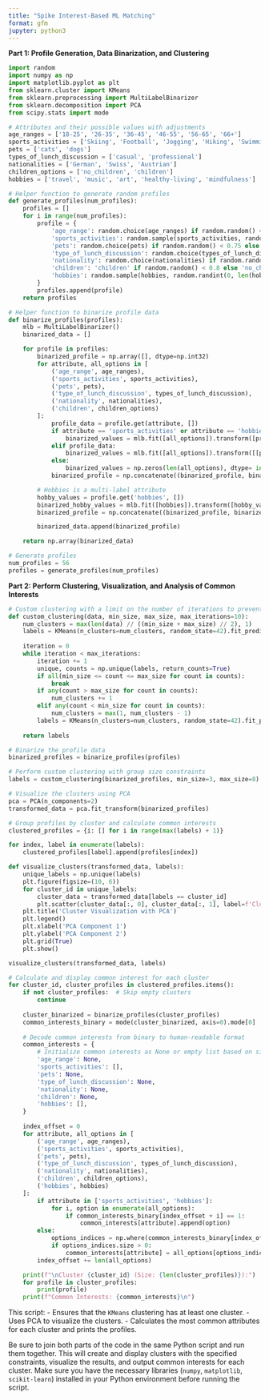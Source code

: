 ```yaml
---
title: "Spike Interest-Based ML Matching"
format: gfm
jupyter: python3
---
```



**Part 1: Profile Generation, Data Binarization, and Clustering**

```python
import random
import numpy as np
import matplotlib.pyplot as plt
from sklearn.cluster import KMeans
from sklearn.preprocessing import MultiLabelBinarizer
from sklearn.decomposition import PCA
from scipy.stats import mode

# Attributes and their possible values with adjustments
age_ranges = ['18-25', '26-35', '36-45', '46-55', '56-65', '66+']
sports_activities = ['Skiing', 'Football', 'Jogging', 'Hiking', 'Swimming']
pets = ['cats', 'dogs']
types_of_lunch_discussion = ['casual', 'professional']
nationalities = ['German', 'Swiss', 'Austrian']
children_options = ['no_children', 'children']
hobbies = ['travel', 'music', 'art', 'healthy-living', 'mindfulness']

# Helper function to generate random profiles
def generate_profiles(num_profiles):
    profiles = []
    for i in range(num_profiles):
        profile = {
            'age_range': random.choice(age_ranges) if random.random() < 0.85 else None,
            'sports_activities': random.sample(sports_activities, random.randint(0, len(sports_activities))),
            'pets': random.choice(pets) if random.random() < 0.75 else None,
            'type_of_lunch_discussion': random.choice(types_of_lunch_discussion) if random.random() < 0.65 else None,
            'nationality': random.choice(nationalities) if random.random() < 0.55 else None,
            'children': 'children' if random.random() < 0.8 else 'no_children',
            'hobbies': random.sample(hobbies, random.randint(0, len(hobbies)))
        }
        profiles.append(profile)
    return profiles

# Helper function to binarize profile data
def binarize_profiles(profiles):
    mlb = MultiLabelBinarizer()
    binarized_data = []

    for profile in profiles:
        binarized_profile = np.array([], dtype=np.int32)
        for attribute, all_options in [
            ('age_range', age_ranges),
            ('sports_activities', sports_activities),
            ('pets', pets),
            ('type_of_lunch_discussion', types_of_lunch_discussion),
            ('nationality', nationalities),
            ('children', children_options)
        ]:
            profile_data = profile.get(attribute, [])
            if attribute == 'sports_activities' or attribute == 'hobbies':
                binarized_values = mlb.fit([all_options]).transform([profile_data]).flatten()
            elif profile_data:
                binarized_values = mlb.fit([all_options]).transform([[profile_data]]).flatten()
            else:
                binarized_values = np.zeros(len(all_options), dtype= int)
            binarized_profile = np.concatenate((binarized_profile, binarized_values))

        # Hobbies is a multi-label attribute
        hobby_values = profile.get('hobbies', [])
        binarized_hobby_values = mlb.fit([hobbies]).transform([hobby_values]).flatten()
        binarized_profile = np.concatenate((binarized_profile, binarized_hobby_values))

        binarized_data.append(binarized_profile)

    return np.array(binarized_data)

# Generate profiles
num_profiles = 56
profiles = generate_profiles(num_profiles)
```


**Part 2: Perform Clustering, Visualization, and Analysis of Common Interests**


```python
# Custom clustering with a limit on the number of iterations to prevent infinite loops
def custom_clustering(data, min_size, max_size, max_iterations=10):
    num_clusters = max(len(data) // ((min_size + max_size) // 2), 1)
    labels = KMeans(n_clusters=num_clusters, random_state=42).fit_predict(data)
    
    iteration = 0
    while iteration < max_iterations:
        iteration += 1
        unique, counts = np.unique(labels, return_counts=True)
        if all(min_size <= count <= max_size for count in counts):
            break
        if any(count > max_size for count in counts):
            num_clusters += 1
        elif any(count < min_size for count in counts):
            num_clusters = max(1, num_clusters - 1)
        labels = KMeans(n_clusters=num_clusters, random_state=42).fit_predict(data)
        
    return labels

# Binarize the profile data
binarized_profiles = binarize_profiles(profiles)

# Perform custom clustering with group size constraints
labels = custom_clustering(binarized_profiles, min_size=3, max_size=8)

# Visualize the clusters using PCA
pca = PCA(n_components=2)
transformed_data = pca.fit_transform(binarized_profiles)

# Group profiles by cluster and calculate common interests
clustered_profiles = {i: [] for i in range(max(labels) + 1)}

for index, label in enumerate(labels):
    clustered_profiles[label].append(profiles[index])

def visualize_clusters(transformed_data, labels):
    unique_labels = np.unique(labels)
    plt.figure(figsize=(10, 6))
    for cluster_id in unique_labels:
        cluster_data = transformed_data[labels == cluster_id]
        plt.scatter(cluster_data[:, 0], cluster_data[:, 1], label=f'Cluster {cluster_id}', s=50)
    plt.title('Cluster Visualization with PCA')
    plt.legend()
    plt.xlabel('PCA Component 1')
    plt.ylabel('PCA Component 2')
    plt.grid(True)
    plt.show()

visualize_clusters(transformed_data, labels)

# Calculate and display common interest for each cluster
for cluster_id, cluster_profiles in clustered_profiles.items():
    if not cluster_profiles:  # Skip empty clusters
        continue
    
    cluster_binarized = binarize_profiles(cluster_profiles)
    common_interests_binary = mode(cluster_binarized, axis=0).mode[0]
    
    # Decode common interests from binary to human-readable format
    common_interests = {
        # Initialize common interests as None or empty list based on single/multi-label
        'age_range': None, 
        'sports_activities': [],
        'pets': None,
        'type_of_lunch_discussion': None,
        'nationality': None,
        'children': None,
        'hobbies': [],
    }
    
    index_offset = 0
    for attribute, all_options in [
        ('age_range', age_ranges),
        ('sports_activities', sports_activities),
        ('pets', pets),
        ('type_of_lunch_discussion', types_of_lunch_discussion),
        ('nationality', nationalities),
        ('children', children_options),
        ('hobbies', hobbies)
    ]:
        if attribute in ['sports_activities', 'hobbies']:
            for i, option in enumerate(all_options):
                if common_interests_binary[index_offset + i] == 1:
                    common_interests[attribute].append(option)
        else:
            options_indices = np.where(common_interests_binary[index_offset:index_offset + len(all_options)])[0]
            if options_indices.size > 0:
                common_interests[attribute] = all_options[options_indices[0]]
        index_offset += len(all_options)

    print(f"\nCluster {cluster_id} (Size: {len(cluster_profiles)}):")
    for profile in cluster_profiles:
        print(profile)
    print(f"Common Interests: {common_interests}\n")
```


This script:
- Ensures that the `KMeans` clustering has at least one cluster.
- Uses PCA to visualize the clusters.
- Calculates the most common attributes for each cluster and prints the profiles.

Be sure to join both parts of the code in the same Python script and run them together. This will create and display clusters with the specified constraints, visualize the results, and output common interests for each cluster. Make sure you have the necessary libraries (`numpy`, `matplotlib`, `scikit-learn`) installed in your Python environment before running the script.